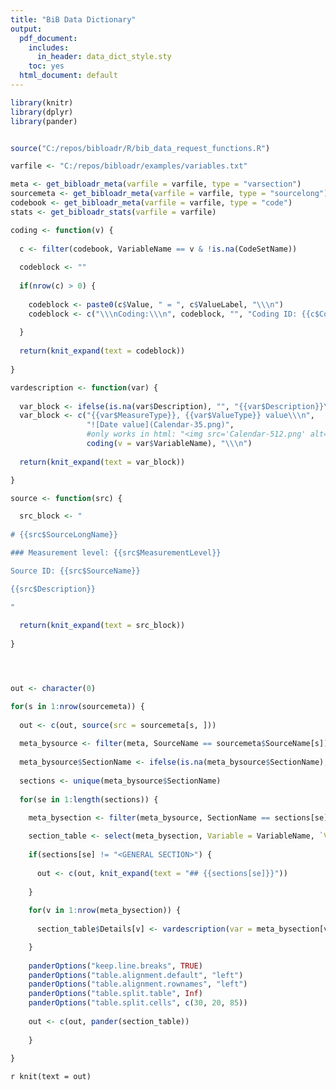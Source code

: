 ```yaml
---
title: "BiB Data Dictionary"
output:
  pdf_document:
    includes:
      in_header: data_dict_style.sty
    toc: yes
  html_document: default
---
```


```r
library(knitr)
library(dplyr)
library(pander)


source("C:/repos/bibloadr/R/bib_data_request_functions.R")

varfile <- "C:/repos/bibloadr/examples/variables.txt"

meta <- get_bibloadr_meta(varfile = varfile, type = "varsection")
sourcemeta <- get_bibloadr_meta(varfile = varfile, type = "sourcelong")
codebook <- get_bibloadr_meta(varfile = varfile, type = "code")
stats <- get_bibloadr_stats(varfile = varfile)
```

```r

coding <- function(v) {
  
  c <- filter(codebook, VariableName == v & !is.na(CodeSetName))
  
  codeblock <- ""
  
  if(nrow(c) > 0) {
    
    codeblock <- paste0(c$Value, " = ", c$ValueLabel, "\\\n")
    codeblock <- c("\\\nCoding:\\\n", codeblock, "", "Coding ID: {{c$CodeSetName[1]}}")
  
  }
  
  return(knit_expand(text = codeblock))
  
}

vardescription <- function(var) {
  
  var_block <- ifelse(is.na(var$Description), "", "{{var$Description}}\\\n")
  var_block <- c("{{var$MeasureType}}, {{var$ValueType}} value\\\n",
                 "![Date value](Calendar-35.png)",
                 #only works in html: "<img src='Calendar-512.png' alt='Date value' style='width: 35px;'/>\\\n",
                 coding(v = var$VariableName), "\\\n")
  
  return(knit_expand(text = var_block))

}

source <- function(src) {

  src_block <- "
  
# {{src$SourceLongName}}

### Measurement level: {{src$MeasurementLevel}}

Source ID: {{src$SourceName}}

{{src$Description}}

"
  
  return(knit_expand(text = src_block))
  
}




out <- character(0)

for(s in 1:nrow(sourcemeta)) {
  
  out <- c(out, source(src = sourcemeta[s, ]))
  
  meta_bysource <- filter(meta, SourceName == sourcemeta$SourceName[s])
  
  meta_bysource$SectionName <- ifelse(is.na(meta_bysource$SectionName), "<GENERAL SECTION>", meta_bysource$SectionName)
  
  sections <- unique(meta_bysource$SectionName)
  
  for(se in 1:length(sections)) {

    meta_bysection <- filter(meta_bysource, SectionName == sections[se])
    
    section_table <- select(meta_bysection, Variable = VariableName, `Variable Label` = VariableLabel)
    
    if(sections[se] != "<GENERAL SECTION>") {
      
      out <- c(out, knit_expand(text = "## {{sections[se]}}"))
    
    }
    
    for(v in 1:nrow(meta_bysection)) {
      
      section_table$Details[v] <- vardescription(var = meta_bysection[v, ])

    }
    
    panderOptions("keep.line.breaks", TRUE)
    panderOptions("table.alignment.default", "left")
    panderOptions("table.alignment.rownames", "left")
    panderOptions("table.split.table", Inf)
    panderOptions("table.split.cells", c(30, 20, 85))
    
    out <- c(out, pander(section_table))
    
    } 
  
}


```

`r knit(text = out)`
